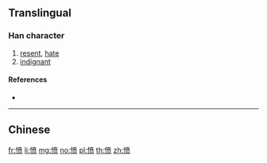 {{character info/new}}
{{also|憤}}
==Translingual==

===Han character===
{{Han char|rn=61|rad=心|as=09|sn=12|four=|canj=PJTO|ids=⿰忄贲}}

# [[resent]], [[hate]]
# [[indignant]]

====References====
* {{Han ref|kx=0396.071|hdz=42325.140|uh=6124|ud=24868}}

----

==Chinese==
{{zh-see|憤}}

[[fr:愤]]
[[li:愤]]
[[mg:愤]]
[[no:愤]]
[[pl:愤]]
[[th:愤]]
[[zh:愤]]